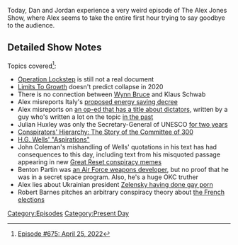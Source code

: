 {{DEFAULTSORT:
    #_EPISODE_0675:April 25, 2022
}}{{Episode
    | title           = April 25, 2022
    | caption         = Listen to this episode on [https://knowledgefight.libsyn.com/675-april-25-2022 Libsyn] [https://open.spotify.com/episode/1jKsGX5fXqRYXUw2XelN5e Spotify], Read the [[Transcript/675: April 25, 2022|Unofficial Transcript]]
    | episodeNumber   = 675
    | length          = 01:48:22
    | airDate         = April 27, 2022
    | coverageDate    = April 25, 2022
    | episodeType     = [[:Category:Present Day|Present Day]]
    | previousEpisode = [[674: April 22, 2022]]
    | nextEpisode     = [[676: April 29, 2022]]
}}

{{Stub}}

Today, Dan and Jordan experience a very weird episode of The Alex Jones Show, where Alex seems to take the entire first hour trying to say goodbye to the audience.

==Detailed Show Notes==

Topics covered<ref>[https://knowledgefight.com/research/2022/4/26/episode-675-april-25-2022 Episode #675: April 25, 2022]</ref>:

*[[Operation Lockstep]] is still not a real document
*[http://www.donellameadows.org/wp-content/userfiles/Limits-to-Growth-digital-scan-version.pdf Limits To Growth] doesn't predict collapse in 2020
*There is no connection between [https://www.nytimes.com/2022/04/24/us/politics/climate-activist-self-immolation-supreme-court.html Wynn Bruce] and Klaus Schwab
*Alex misreports Italy's [https://www.reuters.com/business/energy/heat-is-italy-plans-turn-down-air-conditioning-save-energy-2022-04-20/ proposed energy saving decree]
*Alex misreports on [https://www.bloomberg.com/opinion/articles/2022-04-01/russia-ukraine-war-to-save-global-democracy-sign-up-a-few-good-dictators an op-ed that has a title about dictators], written by a guy who's written a lot on the topic [https://worldview.stratfor.com/article/good-mideast-dictators in the past]
*Julian Huxley was only the Secretary-General of UNESCO [https://en.unesco.org/director-general/former-dgs for two years]
*[https://www.cia.gov/library/abbottabad-compound/4A/4A92FD2FB4DAE3F773DB0B7742CF0F65_Coleman.-.CONSPIRATORS.HIERARCHY.-.THE.STORY.OF.THE.COMMITTEE.OF.300.R.pdf Conspirators' Hierarchy: The Story of the Committee of 300]
*[https://www.gutenberg.org/files/19229/19229-h/19229-h.htm H.G. Wells' "Aspirations"]
*John Coleman's mishandling of Wells' quotations in his text has had consequences to this day, including text from his misquoted passage appearing in new [https://www.aap.com.au/factcheck/conspiracy-theorists-depopulation-text-does-not-appear-in-great-reset-book/ Great Reset conspiracy memes]
*Benton Partin was [https://www.af.mil/About-Us/Biographies/Display/Article/106051/brigadier-general-benton-k-partin/ an Air Force weapons developer], but no proof that he was in a secret space program. Also, he's a huge OKC truther
*Alex lies about Ukrainian president [https://patriots.win/p/141s2LD5IU/zelensky-gay-porn-video-leaked/c/ Zelensky having done gay porn]
*Robert Barnes pitches an arbitrary conspiracy theory about [https://www.theguardian.com/world/2022/apr/25/le-pen-thanks-forgotten-france-after-election-gains-in-overseas-territories the French elections]

[[Category:Episodes]]
[[Category:Present Day]]
